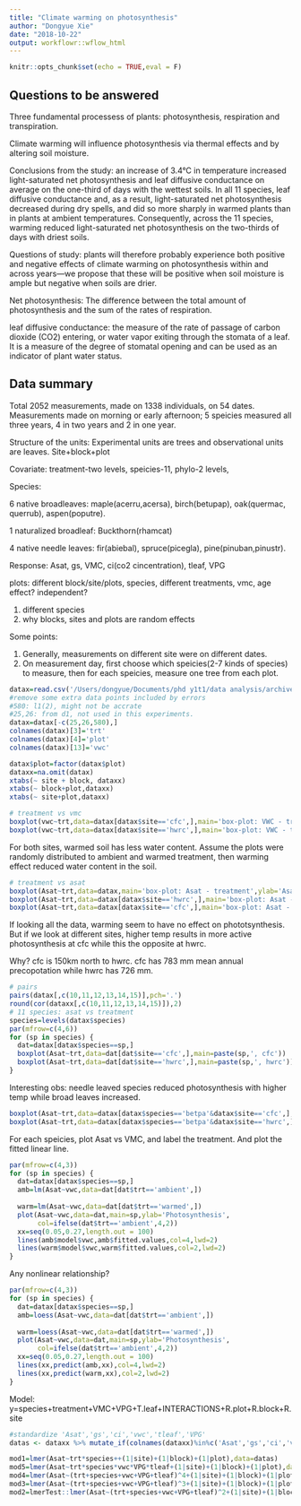 ```yaml
---
title: "Climate warming on photosynthesis"
author: "Dongyue Xie"
date: "2018-10-22"
output: workflowr::wflow_html
---
```



```r
knitr::opts_chunk$set(echo = TRUE,eval = F)
```

## Questions to be answered

Three fundamental processess of plants: photosynthesis, respiration and transpiration.

Climate warming will influence photosynthesis via thermal effects and by altering soil moisture.

Conclusions from the study: an increase of 3.4°C in temperature increased light-saturated net photosynthesis and leaf diffusive conductance on average on the one-third of days with the wettest soils. In all 11 species, leaf diffusive conductance and, as a result, light-saturated net photosynthesis decreased during dry spells, and did so more sharply in warmed plants than in plants at ambient temperatures. Consequently, across the 11 species, warming reduced light-saturated net photosynthesis on the two-thirds of days with driest soils.

Questions of study: plants will therefore probably experience both positive and negative effects of climate warming on photosynthesis within and across years—we propose that these will be positive when soil moisture is ample but negative when soils are drier.

Net photosynthesis: The difference between the total amount of photosynthesis and the sum of the rates of respiration.

leaf diffusive conductance:  the measure of the rate of passage of carbon dioxide (CO2) entering, or water vapor exiting through the stomata of a leaf. It is a measure of the degree of stomatal opening and can be used as an indicator of plant water status. 

## Data summary

Total 2052 measurements, made on 1338 individuals, on 54 dates. Measurements made on morning or early afternoon; 5 speicies measured all three years, 4 in two years and 2 in one year. 

Structure of the units: Experimental units are trees and observational units are leaves. Site+block+plot

Covariate: treatment-two levels, speicies-11, phylo-2 levels, 

Species: 

6 native broadleaves: maple(acerru,acersa), birch(betupap), oak(quermac, querrub), aspen(poputre).

1 naturalized broadleaf: Buckthorn(rhamcat)

4 native needle leaves: fir(abiebal), spruce(picegla), pine(pinuban,pinustr). 


Response: Asat, gs, VMC, ci(co2 cincentration), tleaf, VPG


plots: different block/site/plots, species, different treatments, vmc, age effect? independent?

1. different species
1. why blocks, sites and plots are random effects

Some points: 

1. Generally, measurements on different site were on different dates. 
2. On measurement day, first choose which speicies(2-7 kinds of species) to measure, then for each speicies, measure one tree from each plot.



```r
datax=read.csv('/Users/dongyue/Documents/phd y1t1/data analysis/archive_edi/Reich2018NaturePaperDataAug2018.csv')
#remove some extra data points included by errors
#580: l1(2), might not be accrate
#25,26: from d1, not used in this experiments.
datax=datax[-c(25,26,580),]
colnames(datax)[3]='trt'
colnames(datax)[4]='plot'
colnames(datax)[13]='vwc'

datax$plot=factor(datax$plot)
dataxx=na.omit(datax)
xtabs(~ site + block, dataxx)
xtabs(~ block+plot,dataxx)
xtabs(~ site+plot,dataxx)
```

```r

# treatment vs vmc
boxplot(vwc~trt,data=datax[datax$site=='cfc',],main='box-plot: VWC - treatment, cfc',ylab='VWC')
boxplot(vwc~trt,data=datax[datax$site=='hwrc',],main='box-plot: VWC - treatment, hwrc',ylab='VWC')
```

For both sites, warmed soil has less water content. Assume the plots were randomly distributed to ambient and warmed treatment, then warming effect reduced water content in the soil.


```r
# treatment vs asat
boxplot(Asat~trt,data=datax,main='box-plot: Asat - treatment',ylab='Asat')
boxplot(Asat~trt,data=datax[datax$site=='hwrc',],main='box-plot: Asat - treatment, hwrc',ylab='Asat')
boxplot(Asat~trt,data=datax[datax$site=='cfc',],main='box-plot: Asat - treatment, cfc',ylab='Asat')
```

If looking all the data, warming seem to have no effect on phototsynthesis. But if we look at different sites, higher temp results in more active photosynthesis at cfc while this the opposite at hwrc. 

Why? cfc is 150km north to hwrc. cfc has 783 mm mean annual precopotation while hwrc has 726 mm.

```r
# pairs
pairs(datax[,c(10,11,12,13,14,15)],pch='.')
round(cor(dataxx[,c(10,11,12,13,14,15)]),2)
# 11 species: asat vs treatment
species=levels(datax$species)
par(mfrow=c(4,6))
for (sp in species) {
  dat=datax[datax$species==sp,]
  boxplot(Asat~trt,data=dat[dat$site=='cfc',],main=paste(sp,', cfc'))
  boxplot(Asat~trt,data=dat[dat$site=='hwrc',],main=paste(sp,', hwrc'))
}
```

Interesting obs: needle leaved species reduced photosynthesis with higher temp while broad leaves increased.

```r
boxplot(Asat~trt,data=datax[datax$species=='betpa'&datax$site=='cfc',],main='betpa,cfc',ylab='photosynthesis')
boxplot(Asat~trt,data=datax[datax$species=='betpa'&datax$site=='hwrc',],main='betpa,hwrc',ylab='photosynthesis')
```

For each speicies, plot Asat vs VMC, and label the treatment. And plot the fitted linear line.

```r
par(mfrow=c(4,3))
for (sp in species) {
  dat=datax[datax$species==sp,]
  amb=lm(Asat~vwc,data=dat[dat$trt=='ambient',])
  
  warm=lm(Asat~vwc,data=dat[dat$trt=='warmed',])
  plot(Asat~vwc,data=dat,main=sp,ylab='Photosynthesis',
       col=ifelse(dat$trt=='ambient',4,2))
  xx=seq(0.05,0.27,length.out = 100)
  lines(amb$model$vwc,amb$fitted.values,col=4,lwd=2)
  lines(warm$model$vwc,warm$fitted.values,col=2,lwd=2)
}

```

Any nonlinear relationship?

```r
par(mfrow=c(4,3))
for (sp in species) {
  dat=datax[datax$species==sp,]
  amb=loess(Asat~vwc,data=dat[dat$trt=='ambient',])
  
  warm=loess(Asat~vwc,data=dat[dat$trt=='warmed',])
  plot(Asat~vwc,data=dat,main=sp,ylab='Photosynthesis',
       col=ifelse(dat$trt=='ambient',4,2))
  xx=seq(0.05,0.27,length.out = 100)
  lines(xx,predict(amb,xx),col=4,lwd=2)
  lines(xx,predict(warm,xx),col=2,lwd=2)
}


```

Model: y=species+treatment+VMC+VPG+T.leaf+INTERACTIONS+R.plot+R.block+R.site

```r
#standardize 'Asat','gs','ci','vwc','tleaf','VPG'
datas <- dataxx %>% mutate_if(colnames(dataxx)%in%c('Asat','gs','ci','vwc','tleaf','VPG'),scale)

mod1=lmer(Asat~trt*species++(1|site)+(1|block)+(1|plot),data=datas)
mod5=lmer(Asat~trt*species*vwc*VPG*tleaf+(1|site)+(1|block)+(1|plot),data=datas)
mod4=lmer(Asat~(trt+species+vwc+VPG+tleaf)^4+(1|site)+(1|block)+(1|plot),data=datas)
mod3=lmer(Asat~(trt+species+vwc+VPG+tleaf)^3+(1|site)+(1|block)+(1|plot),data=datas)
mod2=lmerTest::lmer(Asat~(trt+species+vwc+VPG+tleaf)^2+(1|site)+(1|block)+(1|plot),data=datas)
```


